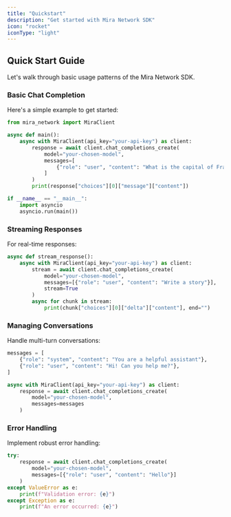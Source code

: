 ```yaml
---
title: "Quickstart"
description: "Get started with Mira Network SDK"
icon: "rocket"
iconType: "light"
---
```


## Quick Start Guide

Let's walk through basic usage patterns of the Mira Network SDK.

### Basic Chat Completion

Here's a simple example to get started:

```python
from mira_network import MiraClient

async def main():
    async with MiraClient(api_key="your-api-key") as client:
        response = await client.chat_completions_create(
            model="your-chosen-model",
            messages=[
                {"role": "user", "content": "What is the capital of France?"}
            ]
        )
        print(response["choices"][0]["message"]["content"])

if __name__ == "__main__":
    import asyncio
    asyncio.run(main())
```

### Streaming Responses

For real-time responses:

```python
async def stream_response():
    async with MiraClient(api_key="your-api-key") as client:
        stream = await client.chat_completions_create(
            model="your-chosen-model",
            messages=[{"role": "user", "content": "Write a story"}],
            stream=True
        )
        async for chunk in stream:
            print(chunk["choices"][0]["delta"]["content"], end="")
```

### Managing Conversations

Handle multi-turn conversations:

```python
messages = [
    {"role": "system", "content": "You are a helpful assistant"},
    {"role": "user", "content": "Hi! Can you help me?"},
]

async with MiraClient(api_key="your-api-key") as client:
    response = await client.chat_completions_create(
        model="your-chosen-model",
        messages=messages
    )
```

### Error Handling

Implement robust error handling:

```python
try:
    response = await client.chat_completions_create(
        model="your-chosen-model",
        messages=[{"role": "user", "content": "Hello"}]
    )
except ValueError as e:
    print(f"Validation error: {e}")
except Exception as e:
    print(f"An error occurred: {e}")
```
